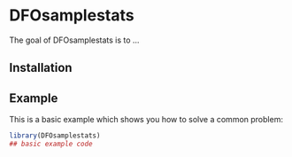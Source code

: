 
# DFOsamplestats

<!-- badges: start -->
<!-- badges: end -->

The goal of DFOsamplestats is to ...

## Installation


## Example

This is a basic example which shows you how to solve a common problem:

``` r
library(DFOsamplestats)
## basic example code
```
